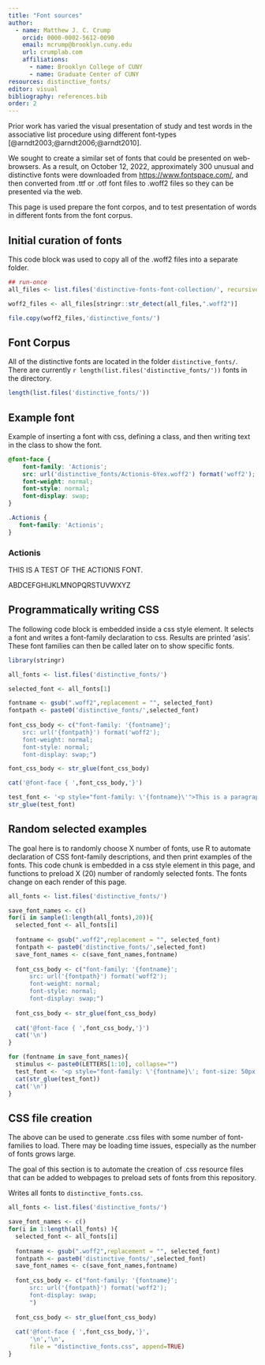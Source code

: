 ```yaml
---
title: "Font sources"
author:
  - name: Matthew J. C. Crump
    orcid: 0000-0002-5612-0090
    email: mcrump@brooklyn.cuny.edu
    url: crumplab.com
    affiliations:
      - name: Brooklyn College of CUNY
      - name: Graduate Center of CUNY
resources: distinctive_fonts/
editor: visual
bibliography: references.bib
order: 2
---
```


Prior work has varied the visual presentation of study and test words in the associative list procedure using different font-types [@arndt2003;@arndt2006;@arndt2010].

We sought to create a similar set of fonts that could be presented on web-browsers. As a result, on October 12, 2022, approximately 300 unusual and distinctive fonts were downloaded from <https://www.fontspace.com/>, and then converted from .ttf or .otf font files to .woff2 files so they can be presented via the web.

This page is used prepare the font corpos, and to test presentation of words in different fonts from the font corpus.

## Initial curation of fonts

This code block was used to copy all of the .woff2 files into a separate folder.

```r
## run-once
all_files <- list.files('distinctive-fonts-font-collection/', recursive= TRUE, full.names=TRUE)

woff2_files <- all_files[stringr::str_detect(all_files,".woff2")]

file.copy(woff2_files,'distinctive_fonts/')
```

## Font Corpus

All of the distinctive fonts are located in the folder `distinctive_fonts/`. There are currently `r length(list.files('distinctive_fonts/'))` fonts in the directory.

```r
length(list.files('distinctive_fonts/'))
```

## Example font

Example of inserting a font with css, defining a class, and then writing text in the class to show the font.

```css

@font-face {
    font-family: 'Actionis';
    src: url('distinctive_fonts/Actionis-6Yex.woff2') format('woff2');
    font-weight: normal;
    font-style: normal;
    font-display: swap;
}

.Actionis {
   font-family: 'Actionis';
}

```

::: {.Actionis}

### Actionis {.Actionis}

THIS IS A TEST OF THE ACTIONIS FONT.

:::: {.h1 .Actionis}
ABDCEFGHIJKLMNOPQRSTUVWXYZ
::::

:::

## Programmatically writing CSS

The following code block is embedded inside a css style element. It selects a font and writes a font-family declaration to css. Results are printed 'asis'. These font families can then be called later on to show specific fonts.

```r
library(stringr)

all_fonts <- list.files('distinctive_fonts/')

selected_font <- all_fonts[1]

fontname <- gsub(".woff2",replacement = "", selected_font)
fontpath <- paste0('distinctive_fonts/',selected_font)
  
font_css_body <- c("font-family: '{fontname}';
    src: url('{fontpath}') format('woff2');
    font-weight: normal;
    font-style: normal;
    font-display: swap;")

font_css_body <- str_glue(font_css_body)

cat('@font-face { ',font_css_body,'}')

```

<style type="text/css">

```r
library(stringr)

all_fonts <- list.files('distinctive_fonts/')

selected_font <- all_fonts[1]

fontname <- gsub(".woff2",replacement = "", selected_font)
fontpath <- paste0('distinctive_fonts/',selected_font)
  
font_css_body <- c("font-family: '{fontname}';
    src: url('{fontpath}') format('woff2');
    font-weight: normal;
    font-style: normal;
    font-display: swap;")

font_css_body <- str_glue(font_css_body)

cat('@font-face { ',font_css_body,'}')

```

</style>


```r

test_font <- '<p style="font-family: \'{fontname}\'">This is a paragraph written in {fontname}.</p>'
str_glue(test_font)

```


## Random selected examples

The goal here is to randomly choose X number of fonts, use R to automate declaration of CSS font-family descriptions, and then print examples of the fonts. This code chunk is embedded in a css style element in this page, and functions to preload X (20) number of randomly selected fonts. The fonts change on each render of this page.

```r
all_fonts <- list.files('distinctive_fonts/')

save_font_names <- c()
for(i in sample(1:length(all_fonts),20)){
  selected_font <- all_fonts[i]
  
  fontname <- gsub(".woff2",replacement = "", selected_font)
  fontpath <- paste0('distinctive_fonts/',selected_font)
  save_font_names <- c(save_font_names,fontname)
    
  font_css_body <- c("font-family: '{fontname}';
      src: url('{fontpath}') format('woff2');
      font-weight: normal;
      font-style: normal;
      font-display: swap;")
  
  font_css_body <- str_glue(font_css_body)
  
  cat('@font-face { ',font_css_body,'}')
  cat('\n')
}
```

<style type="text/css">

```r
all_fonts <- list.files('distinctive_fonts/')

save_font_names <- c()
for(i in sample(1:length(all_fonts),20)){
  selected_font <- all_fonts[i]
  
  fontname <- gsub(".woff2",replacement = "", selected_font)
  fontpath <- paste0('distinctive_fonts/',selected_font)
  save_font_names <- c(save_font_names,fontname)
    
  font_css_body <- c("font-family: '{fontname}';
      src: url('{fontpath}') format('woff2');
      font-weight: normal;
      font-style: normal;
      font-display: swap;")
  
  font_css_body <- str_glue(font_css_body)
  
  cat('@font-face { ',font_css_body,'}')
  cat('\n')
}
```

</style>


```r

for (fontname in save_font_names){
  stimulus <- paste0(LETTERS[1:10], collapse="")
  test_font <- '<p style="font-family: \'{fontname}\'; font-size: 50px;"> {stimulus}.</p>'
  cat(str_glue(test_font))
  cat('\n')
}

```

## CSS file creation

The above can be used to generate .css files with some number of font-families to load. There may be loading time issues, especially as the number of fonts grows large.

The goal of this section is to automate the creation of .css resource files that can be added to webpages to preload sets of fonts from this repository.

Writes all fonts to `distinctive_fonts.css`.

```r
all_fonts <- list.files('distinctive_fonts/')

save_font_names <- c()
for(i in 1:length(all_fonts) ){
  selected_font <- all_fonts[i]
  
  fontname <- gsub(".woff2",replacement = "", selected_font)
  fontpath <- paste0('distinctive_fonts/',selected_font)
  save_font_names <- c(save_font_names,fontname)
    
  font_css_body <- c("font-family: '{fontname}';
      src: url('{fontpath}') format('woff2');
      font-display: swap;
      ")
  
  font_css_body <- str_glue(font_css_body)
  
  cat('@font-face { ',font_css_body,'}',
      '\n','\n',
      file = "distinctive_fonts.css", append=TRUE)
}


```



